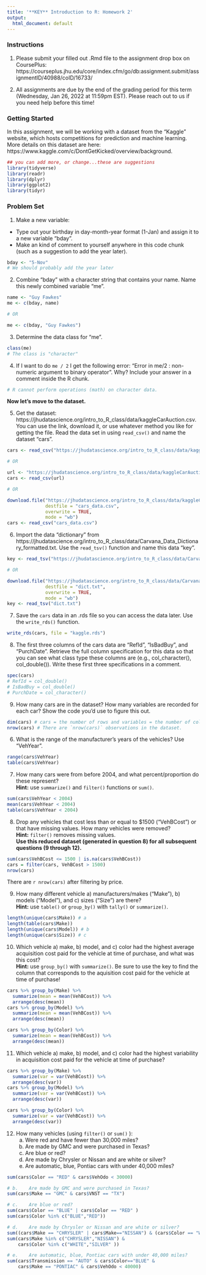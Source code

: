 ```yaml
---
title: '**KEY** Introduction to R: Homework 2'
output:
  html_document: default
---
```


### **Instructions**

1. Please submit your filled out .Rmd file to the assignment drop box on CoursePlus: https://courseplus.jhu.edu/core/index.cfm/go/db:assignment.submit/assignmentID/40988/coID/16733/ 

2. All assignments are due by the end of the grading period for this term (Wednesday, Jan 26, 2022 at 11:59pm EST). Please reach out to us if you need help before this time!

### **Getting Started**

In this assignment, we will be working with a dataset from the "Kaggle" website, which hosts competitions for prediction and machine learning. More details on this dataset are here: https://www.kaggle.com/c/DontGetKicked/overview/background.

```r
## you can add more, or change...these are suggestions
library(tidyverse)
library(readr)
library(dplyr)
library(ggplot2)
library(tidyr)
```

### **Problem Set**

1) Make a new variable:
  - Type out your birthday in day-month-year format (1-Jan) and assign it to a new variable "bday".
  - Make an kind of comment to yourself anywhere in this code chunk (such as a suggestion to add the year later).

```r
bday <- "5-Nov"
# We should probably add the year later
```

2) Combine "bday" with a character string that contains your name. Name this newly combined variable "me".

```r
name <- "Guy Fawkes"
me <- c(bday, name)

# OR

me <- c(bday, "Guy Fawkes")
```

3) Determine the data class for "me".

```r
class(me)
# The class is "character"
```

4) If I want to do `me / 2` I get the following error: "Error in me/2 : non-numeric argument to binary operator". Why? Include your answer in a comment inside the R chunk.

```r
# R cannot perform operations (math) on character data.
```

**Now let's move to the dataset.**

5) Get the dataset: https://jhudatascience.org/intro_to_R_class/data/kaggleCarAuction.csv. You can use the link, download it, or use whatever method you like for getting the file. Read the data set in using `read_csv()` and name the dataset "cars".

```r
cars <- read_csv("https://jhudatascience.org/intro_to_R_class/data/kaggleCarAuction.csv")

# OR

url <- "https://jhudatascience.org/intro_to_R_class/data/kaggleCarAuction.csv"
cars <- read_csv(url)

# OR

download.file("https://jhudatascience.org/intro_to_R_class/data/kaggleCarAuction.csv",
              destfile = "cars_data.csv",
              overwrite = TRUE, 
              mode = "wb")
cars <- read_csv("cars_data.csv")
```

6) Import the data "dictionary" from https://jhudatascience.org/intro_to_R_class/data/Carvana_Data_Dictionary_formatted.txt. Use the `read_tsv()` function and name this data "key". 

```r
key <- read_tsv("https://jhudatascience.org/intro_to_R_class/data/Carvana_Data_Dictionary_formatted.txt")

# OR

download.file("https://jhudatascience.org/intro_to_R_class/data/Carvana_Data_Dictionary_formatted.txt",
              destfile = "dict.txt",
              overwrite = TRUE, 
              mode = "wb")
key <- read_tsv("dict.txt")
```

7) Save the `cars` data in an .rds file so you can access the data later. Use the `write_rds()` function.

```r
write_rds(cars, file = "kaggle.rds")
```

8) The first three columns of the cars data are "RefId", "IsBadBuy", and "PurchDate". Retrieve the full column specification for this data so that you can see what class type these columns are (e.g., col_character(), col_double()). Write these first three specifications in a comment.

```r
spec(cars)
# RefId = col_double()
# IsBadBuy = col_double()
# PurchDate = col_character()
```

9) How many cars are in the dataset? How many variables are recorded for each car? Show the code you'd use to figure this out.

```r
dim(cars) # cars = the number of rows and variables = the number of columns
nrow(cars) # There are `nrow(cars)` observations in the dataset.
```

6) What is the range of the manufacturer's years of the vehicles? Use "VehYear".

```r
range(cars$VehYear)
table(cars$VehYear)
```

7) How many cars were from before 2004, and what percent/proportion do these represent?<br /> 
**Hint:** use `summarize()` and `filter()` functions or `sum()`.

```r
sum(cars$VehYear < 2004)
mean(cars$VehYear < 2004)
table(cars$VehYear < 2004)
```

8) Drop any vehicles that cost less than or equal to $1500 ("VehBCost") or that have missing values. How many vehicles were removed?<br />
**Hint:** `filter()` removes missing values.<br />
**Use this reduced dataset (generated in question 8) for all subsequent questions (9 through 12).**

```r
sum(cars$VehBCost <= 1500 | is.na(cars$VehBCost))
cars = filter(cars, VehBCost > 1500)
nrow(cars)
```

There are `r nrow(cars)` after filtering by price.

9) How many different vehicle a) manufacturers/makes ("Make"), b) models ("Model"), and c) sizes ("Size") are there?<br />
**Hint:** use `table()` or `group_by()` with `tally()` or `summarize()`.

```r
length(unique(cars$Make)) # a
length(table(cars$Make))
length(unique(cars$Model)) # b
length(unique(cars$Size)) # c
```

10) Which vehicle a) make, b) model, and c) color had the highest average acquisition cost paid for the vehicle at time of purchase, and what was this cost?<br />
**Hint:** use  `group_by()` with `summarize()`. Be sure to use the key to find the column that corresponds to the aquisition cost paid for the vehicle at time of purchase!

```r
cars %>% group_by(Make) %>% 
  summarize(mean = mean(VehBCost)) %>% 
  arrange(desc(mean))
cars %>% group_by(Model) %>% 
  summarize(mean = mean(VehBCost)) %>% 
  arrange(desc(mean))

cars %>% group_by(Color) %>% 
  summarize(mean = mean(VehBCost)) %>% 
  arrange(desc(mean))
```

11) Which vehicle a) make, b) model, and c) color had the highest variability in acquisition cost paid for the vehicle at time of purchase?

```r
cars %>% group_by(Make) %>% 
  summarize(var = var(VehBCost)) %>% 
  arrange(desc(var))
cars %>% group_by(Model) %>% 
  summarize(var = var(VehBCost)) %>% 
  arrange(desc(var))

cars %>% group_by(Color) %>% 
  summarize(var = var(VehBCost)) %>% 
  arrange(desc(var))
```

12) How many vehicles (using `filter()` or `sum()` ):
    a. Were red and have fewer than 30,000 miles?
    b. Are made by GMC and were purchased in Texas? 
    c. Are blue or red?
    d. Are made by Chrysler or Nissan and are white or silver?
    e. Are automatic, blue, Pontiac cars with under 40,000 miles? 
 
```r
sum(cars$Color == "RED" & cars$VehOdo < 30000)

# b.	Are made by GMC and were purchased in Texas? 
sum(cars$Make == "GMC" & cars$VNST == "TX")

# c.	Are blue or red?
sum(cars$Color == "BLUE" | cars$Color == "RED" )
sum(cars$Color %in% c("BLUE","RED"))

# d.	Are made by Chrysler or Nissan and are white or silver? 
sum((cars$Make == "CHRYSLER" | cars$Make=="NISSAN") & (cars$Color == "WHITE" | cars$Color == "SILVER" ))
sum(cars$Make %in% c("CHRYSLER","NISSAN") & 
	cars$Color %in% c("WHITE","SILVER" ))

# e.	Are automatic, blue, Pontiac cars with under 40,000 miles? 
sum(cars$Transmission == "AUTO" & cars$Color=="BLUE" & 
	cars$Make == "PONTIAC" & cars$VehOdo < 40000)

```

